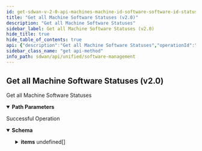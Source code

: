 ```yaml
---
id: get-sdwan-v-2-0-api-machines-machine-id-software-software-id-status
title: "Get all Machine Software Statuses (v2.0)"
description: "Get all Machine Software Statuses"
sidebar_label: Get all Machine Software Statuses (v2.0)
hide_title: true
hide_table_of_contents: true
api: {"description":"Get all Machine Software Statuses","operationId":"get-sdwan-v2.0-api-machines-machine_id-software-software_id-status","parameters":[{"description":"Machine Id","in":"path","name":"machine_id","required":true,"schema":{"description":"Machine Id","type":"string"}},{"description":"Software Id","in":"path","name":"software_id","required":true,"schema":{"description":"Software Id","type":"string"}}],"responses":{"200":{"content":{"application/json":{"schema":{"allOf":[{"properties":{"count":{"format":"int32","type":"integer"},"id":{"type":"string"}},"type":"object"},{"properties":{"items":{"items":{"properties":{"current_version":{"description":"Current Version","type":"string"},"download_percent":{"description":"Download Percent","type":"integer"},"failure_info":{"description":"Failure Info","type":"string"},"id":{"description":"Id","type":"string"},"rollback_version":{"description":"Rollback Version","type":"string"},"status":{"description":"Status","type":"string"},"tentative_version":{"description":"Tentative Version","type":"string"},"upgrade_version":{"description":"Upgrade Version","type":"string"}}},"type":"array"}},"type":"object"}]}}},"description":"Successful Operation"}},"tags":["Software Management"],"method":"get","path":"/sdwan/v2.0/api/machines/{machine_id}/software/{software_id}/status","info":{"contact":{},"description":"List of APIs used to manage your device software to upgrade, retrieve available software images, and upgrade status information.","title":"Software Management","version":"Latest"},"postman":{"name":"Get all Machine Software Statuses (v2.0)","description":{"content":"Get all Machine Software Statuses","type":"text/plain"},"url":{"path":["sdwan","v2.0","api","machines",":machine_id","software",":software_id","status"],"host":["{{baseUrl}}"],"query":[],"variable":[{"disabled":false,"description":{"content":"(Required) Machine Id","type":"text/plain"},"type":"any","value":"","key":"machine_id"},{"disabled":false,"description":{"content":"(Required) Software Id","type":"text/plain"},"type":"any","value":"","key":"software_id"}]},"header":[{"key":"Accept","value":"application/json"}],"method":"GET"}}
sidebar_class_name: "get api-method"
info_path: sdwan/api/unified/software-management
---
```



## Get all Machine Software Statuses (v2.0)



Get all Machine Software Statuses

<details style={{"marginBottom":"1rem"}} data-collapsed={false} open={true}><summary style={{}}><strong>Path Parameters</strong></summary><div><ul><ParamsItem className={"paramsItem"} param={{"description":"Machine Id","in":"path","name":"machine_id","required":true,"schema":{"description":"Machine Id","type":"string"}}}></ParamsItem><ParamsItem className={"paramsItem"} param={{"description":"Software Id","in":"path","name":"software_id","required":true,"schema":{"description":"Software Id","type":"string"}}}></ParamsItem></ul></div></details><div><ApiTabs><TabItem label={"200"} value={"200"}><div>

Successful Operation

</div><div><MimeTabs groupId={"mime-type"}><TabItem label={"application/json"} value={"application/json"}><SchemaTabs groupId={"schema-tabs"}><TabItem label={"Schema"} value={"Schema"}><details style={{}} data-collapsed={false} open={true}><summary style={{"textAlign":"left"}}><strong>Schema</strong></summary><div style={{"textAlign":"left","marginLeft":"1rem"}}></div><ul style={{"marginLeft":"1rem"}}><SchemaItem collapsible={false} name={"count"} required={false} schemaDescription={undefined} schemaName={"int32"} qualifierMessage={undefined} defaultValue={undefined}></SchemaItem><SchemaItem collapsible={false} name={"id"} required={false} schemaDescription={undefined} schemaName={"string"} qualifierMessage={undefined} defaultValue={undefined}></SchemaItem><SchemaItem collapsible={true} className={"schemaItem"}><details style={{}}><summary style={{}}><strong>items</strong><span style={{"opacity":"0.6"}}> undefined[]</span></summary><div style={{"marginLeft":"1rem"}}><SchemaItem collapsible={false} name={"current_version"} required={false} schemaDescription={"Current Version"} schemaName={"string"} qualifierMessage={undefined} defaultValue={undefined}></SchemaItem><SchemaItem collapsible={false} name={"download_percent"} required={false} schemaDescription={"Download Percent"} schemaName={"integer"} qualifierMessage={undefined} defaultValue={undefined}></SchemaItem><SchemaItem collapsible={false} name={"failure_info"} required={false} schemaDescription={"Failure Info"} schemaName={"string"} qualifierMessage={undefined} defaultValue={undefined}></SchemaItem><SchemaItem collapsible={false} name={"id"} required={false} schemaDescription={"Id"} schemaName={"string"} qualifierMessage={undefined} defaultValue={undefined}></SchemaItem><SchemaItem collapsible={false} name={"rollback_version"} required={false} schemaDescription={"Rollback Version"} schemaName={"string"} qualifierMessage={undefined} defaultValue={undefined}></SchemaItem><SchemaItem collapsible={false} name={"status"} required={false} schemaDescription={"Status"} schemaName={"string"} qualifierMessage={undefined} defaultValue={undefined}></SchemaItem><SchemaItem collapsible={false} name={"tentative_version"} required={false} schemaDescription={"Tentative Version"} schemaName={"string"} qualifierMessage={undefined} defaultValue={undefined}></SchemaItem><SchemaItem collapsible={false} name={"upgrade_version"} required={false} schemaDescription={"Upgrade Version"} schemaName={"string"} qualifierMessage={undefined} defaultValue={undefined}></SchemaItem></div></details></SchemaItem></ul></details></TabItem><TabItem label={"Example (from schema)"} value={"Example (from schema)"}><ResponseSamples responseExample={"{\n  \"count\": 0,\n  \"id\": \"string\",\n  \"items\": [\n    {\n      \"current_version\": \"string\",\n      \"download_percent\": 0,\n      \"failure_info\": \"string\",\n      \"id\": \"string\",\n      \"rollback_version\": \"string\",\n      \"status\": \"string\",\n      \"tentative_version\": \"string\",\n      \"upgrade_version\": \"string\"\n    }\n  ]\n}"} language={"json"}></ResponseSamples></TabItem></SchemaTabs></TabItem></MimeTabs></div></TabItem></ApiTabs></div>
      